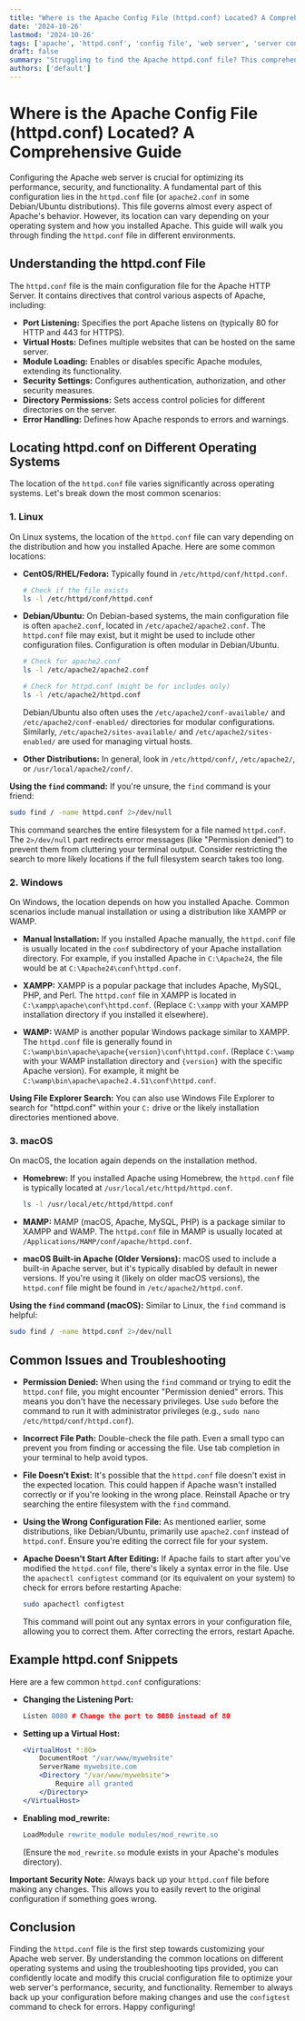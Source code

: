 ```yaml
---
title: "Where is the Apache Config File (httpd.conf) Located? A Comprehensive Guide"
date: '2024-10-26'
lastmod: '2024-10-26'
tags: ['apache', 'httpd.conf', 'config file', 'web server', 'server configuration', 'linux', 'windows', 'macos', 'xampp', 'wamp', 'mamp']
draft: false
summary: "Struggling to find the Apache httpd.conf file? This comprehensive guide covers the location of the Apache configuration file (httpd.conf) on various operating systems and server environments (Linux, Windows, macOS, XAMPP, WAMP, MAMP) to help you customize your web server."
authors: ['default']
---
```


# Where is the Apache Config File (httpd.conf) Located? A Comprehensive Guide

Configuring the Apache web server is crucial for optimizing its performance, security, and functionality.  A fundamental part of this configuration lies in the `httpd.conf` file (or `apache2.conf` in some Debian/Ubuntu distributions).  This file governs almost every aspect of Apache's behavior.  However, its location can vary depending on your operating system and how you installed Apache.  This guide will walk you through finding the `httpd.conf` file in different environments.

## Understanding the httpd.conf File

The `httpd.conf` file is the main configuration file for the Apache HTTP Server. It contains directives that control various aspects of Apache, including:

*   **Port Listening:**  Specifies the port Apache listens on (typically 80 for HTTP and 443 for HTTPS).
*   **Virtual Hosts:** Defines multiple websites that can be hosted on the same server.
*   **Module Loading:** Enables or disables specific Apache modules, extending its functionality.
*   **Security Settings:** Configures authentication, authorization, and other security measures.
*   **Directory Permissions:** Sets access control policies for different directories on the server.
*   **Error Handling:** Defines how Apache responds to errors and warnings.

## Locating httpd.conf on Different Operating Systems

The location of the `httpd.conf` file varies significantly across operating systems. Let's break down the most common scenarios:

### 1. Linux

On Linux systems, the location of the `httpd.conf` file can vary depending on the distribution and how you installed Apache.  Here are some common locations:

*   **CentOS/RHEL/Fedora:**  Typically found in `/etc/httpd/conf/httpd.conf`.

    ```bash
    # Check if the file exists
    ls -l /etc/httpd/conf/httpd.conf
    ```

*   **Debian/Ubuntu:**  On Debian-based systems, the main configuration file is often `apache2.conf`, located in `/etc/apache2/apache2.conf`. The `httpd.conf` file may exist, but it might be used to include other configuration files.  Configuration is often modular in Debian/Ubuntu.

    ```bash
    # Check for apache2.conf
    ls -l /etc/apache2/apache2.conf

    # Check for httpd.conf (might be for includes only)
    ls -l /etc/apache2/httpd.conf
    ```

    Debian/Ubuntu also often uses the `/etc/apache2/conf-available/` and `/etc/apache2/conf-enabled/` directories for modular configurations.  Similarly, `/etc/apache2/sites-available/` and `/etc/apache2/sites-enabled/` are used for managing virtual hosts.

*   **Other Distributions:** In general, look in `/etc/httpd/conf/`, `/etc/apache2/`, or `/usr/local/apache2/conf/`.

**Using the `find` command:** If you're unsure, the `find` command is your friend:

```bash
sudo find / -name httpd.conf 2>/dev/null
```

This command searches the entire filesystem for a file named `httpd.conf`. The `2>/dev/null` part redirects error messages (like "Permission denied") to prevent them from cluttering your terminal output.  Consider restricting the search to more likely locations if the full filesystem search takes too long.

### 2. Windows

On Windows, the location depends on how you installed Apache.  Common scenarios include manual installation or using a distribution like XAMPP or WAMP.

*   **Manual Installation:** If you installed Apache manually, the `httpd.conf` file is usually located in the `conf` subdirectory of your Apache installation directory.  For example, if you installed Apache in `C:\Apache24`, the file would be at `C:\Apache24\conf\httpd.conf`.

*   **XAMPP:** XAMPP is a popular package that includes Apache, MySQL, PHP, and Perl. The `httpd.conf` file in XAMPP is located in `C:\xampp\apache\conf\httpd.conf`.  (Replace `C:\xampp` with your XAMPP installation directory if you installed it elsewhere).

*   **WAMP:** WAMP is another popular Windows package similar to XAMPP.  The `httpd.conf` file is generally found in `C:\wamp\bin\apache\apache{version}\conf\httpd.conf`. (Replace `C:\wamp` with your WAMP installation directory and `{version}` with the specific Apache version).  For example, it might be `C:\wamp\bin\apache\apache2.4.51\conf\httpd.conf`.

**Using File Explorer Search:** You can also use Windows File Explorer to search for "httpd.conf" within your `C:` drive or the likely installation directories mentioned above.

### 3. macOS

On macOS, the location again depends on the installation method.

*   **Homebrew:** If you installed Apache using Homebrew, the `httpd.conf` file is typically located at `/usr/local/etc/httpd/httpd.conf`.

    ```bash
    ls -l /usr/local/etc/httpd/httpd.conf
    ```

*   **MAMP:** MAMP (macOS, Apache, MySQL, PHP) is a package similar to XAMPP and WAMP. The `httpd.conf` file in MAMP is usually located at `/Applications/MAMP/conf/apache/httpd.conf`.

*   **macOS Built-in Apache (Older Versions):**  macOS used to include a built-in Apache server, but it's typically disabled by default in newer versions.  If you're using it (likely on older macOS versions), the `httpd.conf` file might be found in `/etc/apache2/httpd.conf`.

**Using the `find` command (macOS):** Similar to Linux, the `find` command is helpful:

```bash
sudo find / -name httpd.conf 2>/dev/null
```

## Common Issues and Troubleshooting

*   **Permission Denied:**  When using the `find` command or trying to edit the `httpd.conf` file, you might encounter "Permission denied" errors. This means you don't have the necessary privileges.  Use `sudo` before the command to run it with administrator privileges (e.g., `sudo nano /etc/httpd/conf/httpd.conf`).
*   **Incorrect File Path:**  Double-check the file path.  Even a small typo can prevent you from finding or accessing the file.  Use tab completion in your terminal to help avoid typos.
*   **File Doesn't Exist:**  It's possible that the `httpd.conf` file doesn't exist in the expected location. This could happen if Apache wasn't installed correctly or if you're looking in the wrong place.  Reinstall Apache or try searching the entire filesystem with the `find` command.
*   **Using the Wrong Configuration File:** As mentioned earlier, some distributions, like Debian/Ubuntu, primarily use `apache2.conf` instead of `httpd.conf`. Ensure you're editing the correct file for your system.
*   **Apache Doesn't Start After Editing:**  If Apache fails to start after you've modified the `httpd.conf` file, there's likely a syntax error in the file. Use the `apachectl configtest` command (or its equivalent on your system) to check for errors before restarting Apache:

    ```bash
    sudo apachectl configtest
    ```

    This command will point out any syntax errors in your configuration file, allowing you to correct them.  After correcting the errors, restart Apache.

## Example httpd.conf Snippets

Here are a few common `httpd.conf` configurations:

*   **Changing the Listening Port:**

    ```apache
    Listen 8080 # Change the port to 8080 instead of 80
    ```

*   **Setting up a Virtual Host:**

    ```apache
    <VirtualHost *:80>
        DocumentRoot "/var/www/mywebsite"
        ServerName mywebsite.com
        <Directory "/var/www/mywebsite">
            Require all granted
        </Directory>
    </VirtualHost>
    ```

*   **Enabling mod_rewrite:**

    ```apache
    LoadModule rewrite_module modules/mod_rewrite.so
    ```

    (Ensure the `mod_rewrite.so` module exists in your Apache's modules directory).

**Important Security Note:**  Always back up your `httpd.conf` file before making any changes. This allows you to easily revert to the original configuration if something goes wrong.

## Conclusion

Finding the `httpd.conf` file is the first step towards customizing your Apache web server. By understanding the common locations on different operating systems and using the troubleshooting tips provided, you can confidently locate and modify this crucial configuration file to optimize your web server's performance, security, and functionality. Remember to always back up your configuration before making changes and use the `configtest` command to check for errors.  Happy configuring!